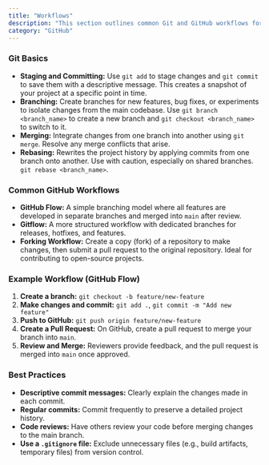 ```yaml
---
title: "Workflows"
description: "This section outlines common Git and GitHub workflows for effective collaboration and version control."
category: "GitHub"
---
```


### Git Basics

- **Staging and Committing:** Use `git add` to stage changes and `git commit` to save them with a descriptive message. This creates a snapshot of your project at a specific point in time.
- **Branching:** Create branches for new features, bug fixes, or experiments to isolate changes from the main codebase. Use `git branch <branch_name>` to create a new branch and `git checkout <branch_name>` to switch to it.
- **Merging:** Integrate changes from one branch into another using `git merge`. Resolve any merge conflicts that arise.
- **Rebasing:** Rewrites the project history by applying commits from one branch onto another. Use with caution, especially on shared branches. `git rebase <branch_name>`.

### Common GitHub Workflows

- **GitHub Flow:** A simple branching model where all features are developed in separate branches and merged into `main` after review.
- **Gitflow:** A more structured workflow with dedicated branches for releases, hotfixes, and features.
- **Forking Workflow:** Create a copy (fork) of a repository to make changes, then submit a pull request to the original repository. Ideal for contributing to open-source projects.

### Example Workflow (GitHub Flow)

1. **Create a branch:** `git checkout -b feature/new-feature`
2. **Make changes and commit:** `git add .`, `git commit -m "Add new feature"`
3. **Push to GitHub:** `git push origin feature/new-feature`
4. **Create a Pull Request:** On GitHub, create a pull request to merge your branch into `main`.
5. **Review and Merge:** Reviewers provide feedback, and the pull request is merged into `main` once approved.

### Best Practices

- **Descriptive commit messages:** Clearly explain the changes made in each commit.
- **Regular commits:** Commit frequently to preserve a detailed project history.
- **Code reviews:** Have others review your code before merging changes to the main branch.
- **Use a `.gitignore` file:** Exclude unnecessary files (e.g., build artifacts, temporary files) from version control.
